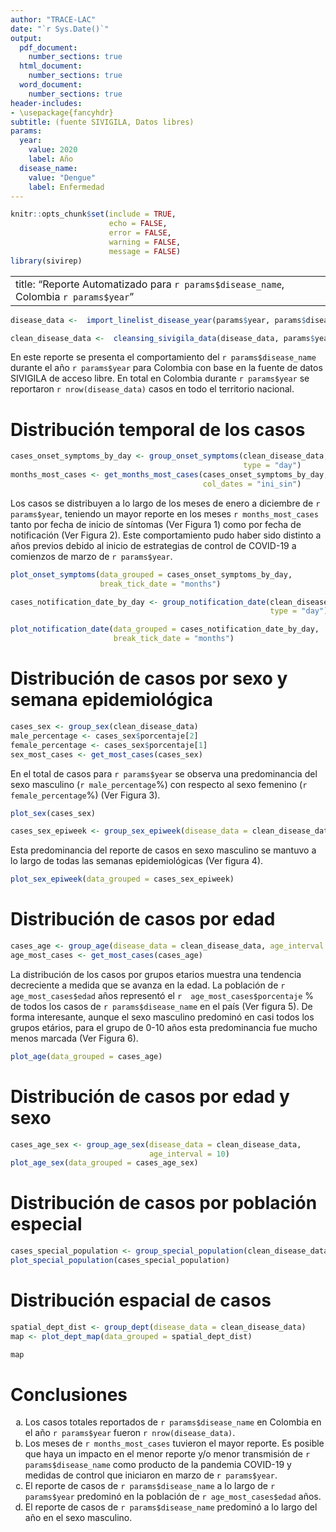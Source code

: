 ```yaml
---
author: "TRACE-LAC"
date: "`r Sys.Date()`"
output:
  pdf_document: 
    number_sections: true
  html_document:
    number_sections: true
  word_document: 
    number_sections: true
header-includes:
- \usepackage{fancyhdr}
subtitle: (fuente SIVIGILA, Datos libres)
params:
  year:
    value: 2020
    label: Año
  disease_name:
    value: "Dengue" 
    label: Enfermedad
---
```


```r
knitr::opts_chunk$set(include = TRUE, 
                      echo = FALSE, 
                      error = FALSE,  
                      warning = FALSE, 
                      message = FALSE)
library(sivirep)
```

---
title: "Reporte Automatizado para `r params$disease_name`, Colombia `r params$year`"
---

```r
disease_data <-  import_linelist_disease_year(params$year, params$disease_name)
```

```r
clean_disease_data <-  cleansing_sivigila_data(disease_data, params$year)
```

```{=tex}
\pagenumbering{gobble}
\pagenumbering{arabic}
```

En este reporte se presenta el comportamiento del `r params$disease_name` durante el año `r params$year` para Colombia con base en la fuente de datos SIVIGILA de acceso libre. En total en Colombia durante `r params$year` se reportaron `r nrow(disease_data)` casos en todo el territorio nacional.

# Distribución temporal de los casos

```r
cases_onset_symptoms_by_day <- group_onset_symptoms(clean_disease_data, 
                                                    type = "day")
months_most_cases <- get_months_most_cases(cases_onset_symptoms_by_day, 
                                           col_dates = "ini_sin")
```

Los casos se distribuyen a lo largo de los meses de enero a diciembre de `r params$year`, teniendo un mayor reporte en los meses `r months_most_cases` tanto por fecha de inicio de síntomas (Ver Figura 1) como por fecha de notificación (Ver Figura 2). Este comportamiento pudo haber sido distinto a años previos debido al inicio de estrategias de control de COVID-19 a comienzos de marzo de `r params$year`.

```r
plot_onset_symptoms(data_grouped = cases_onset_symptoms_by_day,
                    break_tick_date = "months")
```

```r
cases_notification_date_by_day <- group_notification_date(clean_disease_data, 
                                                          type = "day")
```

\newpage 

```r
plot_notification_date(data_grouped = cases_notification_date_by_day,
                       break_tick_date = "months")
```

# Distribución de casos por sexo y semana epidemiológica

```r
cases_sex <- group_sex(clean_disease_data)
male_percentage <- cases_sex$porcentaje[2]
female_percentage <- cases_sex$porcentaje[1]
sex_most_cases <- get_most_cases(cases_sex)
```

En el total de casos para `r params$year` se observa una predominancia del sexo masculino (`r male_percentage`%) con respecto al sexo femenino (`r female_percentage`%) (Ver Figura 3).

```r
plot_sex(cases_sex)
```

\newpage

```r
cases_sex_epiweek <- group_sex_epiweek(disease_data = clean_disease_data)
```

Esta predominancia del reporte de casos en sexo masculino se mantuvo a lo largo de todas las semanas epidemiológicas (Ver figura 4).

```r
plot_sex_epiweek(data_grouped = cases_sex_epiweek)
```

# Distribución de casos por edad

```r
cases_age <- group_age(disease_data = clean_disease_data, age_interval = 10)
age_most_cases <- get_most_cases(cases_age)
```

La distribución de los casos por grupos etarios muestra una tendencia decreciente a medida que se avanza en la edad. La población de `r age_most_cases$edad` años representó el `r  age_most_cases$porcentaje` % de todos los casos de `r params$disease_name` en el país (Ver figura 5). De forma interesante, aunque el sexo masculino predominó en casi todos los grupos etários, para el grupo de 0-10 años esta predominancia fue mucho menos marcada (Ver Figura 6).

```r
plot_age(data_grouped = cases_age)
```

\newpage

# Distribución de casos por edad y sexo

```r
cases_age_sex <- group_age_sex(disease_data = clean_disease_data, 
                               age_interval = 10)
plot_age_sex(data_grouped = cases_age_sex)
```

# Distribución de casos por población especial

```r
cases_special_population <- group_special_population(clean_disease_data)
plot_special_population(cases_special_population)
```

\newpage

# Distribución espacial de casos

```r
spatial_dept_dist <- group_dept(disease_data = clean_disease_data)
map <- plot_dept_map(data_grouped = spatial_dept_dist)
```

```r
map
```

\newpage

# Conclusiones

a.  Los casos totales reportados de `r params$disease_name` en Colombia en el año `r params$year` fueron `r nrow(disease_data)`.
b.  Los meses de `r months_most_cases` tuvieron el mayor reporte. Es posible que haya un impacto en el menor reporte y/o menor transmisión de `r params$disease_name` como producto de la pandemia COVID-19 y medidas de control que iniciaron en marzo de `r params$year`.
c.  El reporte de casos de `r params$disease_name` a lo largo de `r params$year` predominó en la población de `r age_most_cases$edad` años.
d.  El reporte de casos de `r params$disease_name` predominó a lo largo del año en el sexo masculino.
